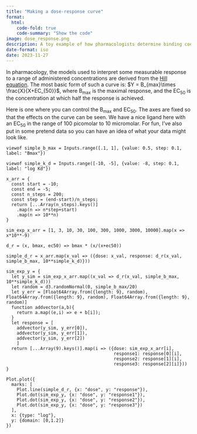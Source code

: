 ```yaml
---
title: "Making a dose-response curve"
format:
  html:
    code-fold: true
    code-summary: "Show the code"
image: dose_response.png
description: A toy example of how pharmacologists determine binding coefficients using saturation binding data.
date-format: iso
date: 2023-11-27
---
```

In pharmacology, the models used to interpret some measurable response to a range of administered concentrations are derived from the [Hill equation](https://en.wikipedia.org/wiki/Hill_equation_(biochemistry)). The most basic form of such a curve is: $Y = B_{max}\times \frac{X}{X+EC_{50}}$, where B<sub>max</sub> is the maximal response, and the EC<sub>50</sub> is the concentration at which half the response is achieved.

Here is one where you can control the B<sub>max</sub> and EC<sub>50</sub>. The axes are fixed so that the effects on the curve can be seen. We have a nice ligand here with an EC<sub>50</sub> in the range of 100 picomolar to 10 micromolar. For fun, I've also put in some pretend data so you can have an idea of what your data might look like.

:::{.grid}

:::{.g-col-8}
```ojs
viewof simple_b_max = Inputs.range([.1, 1], {value: 0.5, step: 0.1, label: "Bmax"})
```
:::

:::{.g_col-4}
```ojs
viewof simple_k_d = Inputs.range([-10, -5], {value: -8, step: 0.1, label: "log Kd"})
```
:::

:::

```ojs
x_arr = {
  const start = -10;
  const end = -5;
  const n_steps = 200;
  const step = (end-start)/n_steps;
  return [...Array(n_steps).keys()]
    .map(n => n*step+start)
    .map(n => 10**n)
}

sim_exp_x_arr = [1, 3, 10, 30, 100, 300, 1000, 3000, 10000].map(x => x*10**-9)

d_r = (x, bmax, ec50) => bmax * (x/(x+ec50))

simple_d_r = x_arr.map(x_val => ({dose: x_val, response: d_r(x_val, simple_b_max, 10**simple_k_d)}))

sim_exp_y = {
  let y_sim = sim_exp_x_arr.map((x_val => d_r(x_val, simple_b_max, 10**simple_k_d)))
  let random = d3.randomNormal(0, simple_b_max/20)
  let y_err = [Float64Array.from({length: 9}, random), Float64Array.from({length: 9}, random), Float64Array.from({length: 9}, random)]
  function addvector(a,b){
    return a.map((e,i) => e + b[i]);
  }
  let response = [
    addvector(y_sim, y_err[0]),
    addvector(y_sim, y_err[1]),
    addvector(y_sim, y_err[2])
    ]
  return [...Array(9).keys()].map(i => ({dose: sim_exp_x_arr[i],
                                         response1: response[0][i],
                                         response2: response[1][i],
                                         response3: response[2][i]}))
}
```

::: {.grid}


::: {.g-col-8}

```ojs
Plot.plot({
  marks: [
    Plot.line(simple_d_r, {x: "dose", y: "response"}),
    Plot.dot(sim_exp_y, {x: "dose", y: "response1"}),
    Plot.dot(sim_exp_y, {x: "dose", y: "response2"}),
    Plot.dot(sim_exp_y, {x: "dose", y: "response3"})
  ],
  x: {type: "log"},
  y: {domain: [0,1.2]}
})
```
:::
::: {.g-col-4}



:::
:::